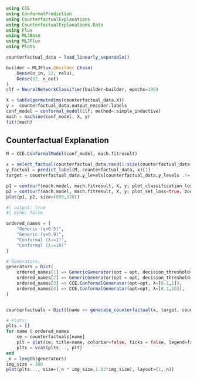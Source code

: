 
```julia
using CCE
using ConformalPrediction
using CounterfactualExplanations
using CounterfactualExplanations.Data
using Flux
using MLJBase
using MLJFlux
using Plots
```

```julia
counterfactual_data = load_linearly_separable()
```

```julia
builder = MLJFlux.@builder Chain(
    Dense(n_in, 32, relu),
    Dense(32, n_out)
)
clf = NeuralNetworkClassifier(builder=builder, epochs=100)
```


```julia
X = table(permutedims(counterfactual_data.X))
y =  counterfactual_data.output_encoder.labels
conf_model = conformal_model(clf; method=:simple_inductive)
mach = machine(conf_model, X, y)
fit!(mach)
```

## Counterfactual Explanation

```julia
M = CCE.ConformalModel(conf_model, mach.fitresult)
```

```julia
x = select_factual(counterfactual_data,rand(1:size(counterfactual_data.X,2)))
y_factual = predict_label(M, counterfactual_data, x)[1]
target = counterfactual_data.y_levels[counterfactual_data.y_levels .!= y_factual][1]
```

```julia
p1 = contourf(mach.model, mach.fitresult, X, y; plot_classification_loss=true, target=target, zoom=0)
p2 = contourf(mach.model, mach.fitresult, X, y; plot_set_loss=true, zoom=0)
plot(p1, p2, size=(800,320))
```

```julia
#| output: true
#| echo: false

ordered_names = [
    "Generic (γ=0.5)",
    "Generic (γ=0.9)",
    "Conformal (λ₂=1)",
    "Conformal (λ₂=10)"
]

# Generators:
generators = Dict(
    ordered_names[1] => GenericGenerator(opt = opt, decision_threshold=0.5),
    ordered_names[2] => GenericGenerator(opt = opt, decision_threshold=0.9),
    ordered_names[3] => CCE.ConformalGenerator(opt=opt, λ=[0.1,1]),
    ordered_names[4] => CCE.ConformalGenerator(opt=opt, λ=[0.1,10]),
)


counterfactuals = Dict([name => generate_counterfactual(x, target, counterfactual_data, M, gen; initialization=:identity) for (name, gen) in generators])

# Plots:
plts = []
for name ∈ ordered_names
    ce = counterfactuals[name]
    plt = plot(ce; title=name, colorbar=false, ticks = false, legend=false, zoom=0)
    plts = vcat(plts..., plt)
end
_n = length(generators)
img_size = 300
plot(plts..., size=(_n * img_size,1.05*img_size), layout=(1,_n))
```